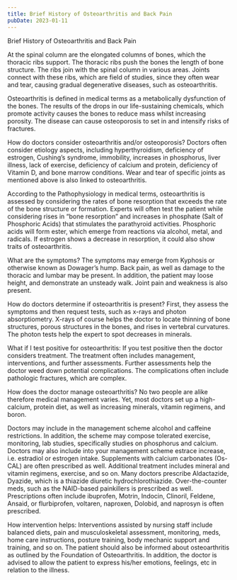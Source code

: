 ```yaml
---
title: Brief History of Osteoarthritis and Back Pain
pubDate: 2023-01-11
---
```


Brief History of Osteoarthritis and Back Pain 

At the spinal column are the elongated columns of bones, which the thoracic ribs support. The thoracic ribs push the bones the length of bone structure. The ribs join with the spinal column in various areas.  Joints connect with these ribs, which are field of studies, since they often wear and tear, causing gradual degenerative diseases, such as osteoarthritis. 

Osteoarthritis is defined in medical terms as a metabolically dysfunction of the bones. The results of the drops in our life-sustaining chemicals, which promote activity causes the bones to reduce mass whilst increasing porosity. The disease can cause osteoporosis to set in and intensify risks of fractures. 

How do doctors consider osteoarthritis and/or osteoporosis? 
Doctors often consider etiology aspects, including hyperthyroidism, deficiency of estrogen, Cushing’s syndrome, immobility, increases in phosphorus, liver illness, lack of exercise, deficiency of calcium and protein, deficiency of Vitamin D, and bone marrow conditions. Wear and tear of specific joints as mentioned above is also linked to osteoarthritis. 

According to the Pathophysiology in medical terms, osteoarthritis is assessed by considering the rates of bone resorption that exceeds the rate of the bone structure or formation. Experts will often test the patient while considering rises in “bone resorption” and increases in phosphate (Salt of Phosphoric Acids) that stimulates the parathyroid activities. Phosphoric acids will form ester, which emerge from reactions via alcohol, metal, and radicals. If estrogen shows a decrease in resorption, it could also show traits of osteoarthritis. 

What are the symptoms? 
The symptoms may emerge from Kyphosis or otherwise known as Dowager’s hump. Back pain, as well as damage to the thoracic and lumbar may be present. In addition, the patient may loose height, and demonstrate an unsteady walk. Joint pain and weakness is also present. 

How do doctors determine if osteoarthritis is present? 
First, they assess the symptoms and then request tests, such as x-rays and photon absorptiometry. X-rays of course helps the doctor to locate thinning of bone structures, porous structures in the bones, and rises in vertebral curvatures. The photon tests help the expert to spot decreases in minerals. 

What if I test positive for osteoarthritis: 
If you test positive then the doctor considers treatment. The treatment often includes management, interventions, and further assessments. Further assessments help the doctor weed down potential complications. The complications often include pathologic fractures, which are complex. 

How does the doctor manage osteoarthritis? 
No two people are alike therefore medical management varies. Yet, most doctors set up a high-calcium, protein diet, as well as increasing minerals, vitamin regimens, and boron. 

Doctors may include in the management scheme alcohol and caffeine restrictions. In addition, the scheme may compose tolerated exercise, monitoring, lab studies, specifically studies on phosphorus and calcium. Doctors may also include into your management scheme estrace increase, i.e. estradiol or estrogen intake. Supplements with calcium carbonates (Os-CAL) are often prescribed as well. Additional treatment includes mineral and vitamin regimens, exercise, and so on. Many doctors prescribe Aldactazide, Dyazide, which is a thiazide diuretic hydrochlorothiazide. Over-the-counter meds, such as the NAID-based painkillers is prescribed as well. Prescriptions often include ibuprofen, Motrin, Indocin, Clinoril, Feldene, Ansaid, or flurbiprofen, voltaren, naproxen, Dolobid, and naprosyn is often prescribed.  

How intervention helps: 
Interventions assisted by nursing staff include balanced diets, pain and musculoskeletal assessment, monitoring, meds, home care instructions, posture training, body mechanic support and training, and so on. The patient should also be informed about osteoarthritis as outlined by the Foundation of Osteoarthritis. In addition, the doctor is advised to allow the patient to express his/her emotions, feelings, etc in relation to the illness.